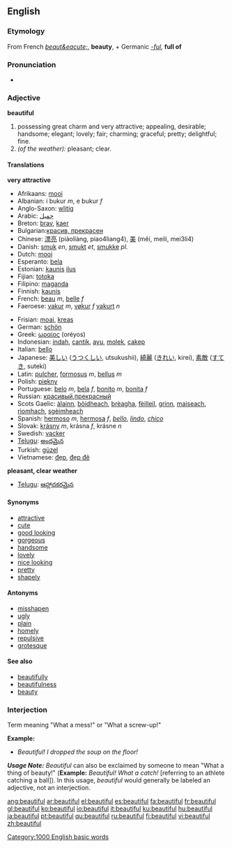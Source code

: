 ==English==

{{rank|England|sense|ten|422|beautiful|possible|mark|followed}}

===Etymology===
From French ''[[beaut&eacute;]]'', '''beauty''', + Germanic ''[[-ful]]'', '''full of'''

===Pronunciation===
*{{audio|en-us-beautiful.ogg|Audio (US)}}

=== Adjective ===
'''beautiful'''
#possessing great charm and very attractive; appealing, desirable; handsome; elegant; lovely; fair; charming; graceful; pretty; delightful; fine.
#''(of the weather):'' pleasant; clear.

====Translations====
'''very attractive'''
{{top}}
*Afrikaans: [[mooi]]
*Albanian:  i bukur ''m'', e bukur ''f''
*Anglo-Saxon: [[wlitig]]
*Arabic: [[جميل]]
*Breton: [[brav]], [[kaer]]
*Bulgarian:[[красив, прекрасен]]
*Chinese: [[漂亮]] (piàoliàng, piao4liang4), [[美]] (měi, meili, mei3li4)
*Danish: [[smuk]] ''en'', [[smukt]] ''et'', [[smukke]] ''pl.''
*Dutch: [[mooi]]
*Esperanto: [[bela]]
*Estonian: [[kaunis]] [[ilus]]
*Fijian: [[totoka]]
*Filipino: [[maganda]]
*Finnish: [[kaunis]]
*French: [[beau]] ''m'', [[belle]] ''f''
*Faeroese: [[vakur]] ''m'', [[vøkur]] ''f'' [[vakurt]] ''n''
{{mid}}
*Frisian: [[moai]], [[kreas]]
*German: [[schön]]
*Greek: [[ωραίος]] (oréyos)
*Indonesian: [[indah]], [[cantik]], [[ayu]], [[molek]], [[cakep]]
*Italian: [[bello]]
*Japanese: [[美しい]] ([[うつくしい]], utsukushii), [[綺麗]] ([[きれい]], kirei), [[素敵]] ([[すてき]], suteki)
*Latin: [[pulcher]], [[formosus]] ''m'', [[bellus]] ''m''
*Polish: [[piękny]]
*Portuguese: [[belo]] ''m'', [[bela]] ''f'', [[bonito]] ''m'', [[bonita]] ''f''
*Russian: [[красивый]],[[прекрасный]]
*Scots Gaelic: [[àlainn]], [[bòidheach]], [[brèagha]], [[fèilleil]], [[grinn]], [[maiseach]], [[rìomhach]], [[sgèimheach]]
*Spanish: [[hermoso]] ''m'', [[hermosa]] ''f'', ''[[bello]]'', ''[[lindo]]'', ''[[chico]]''
*Slovak: [[krásny]] ''m'', krásna ''f'', krásne ''n''
*Swedish: [[vacker]]
*[[Telugu]]: [[అందమైన]]
*Turkish: [[güzel]]
*Vietnamese: [[đẹp]], [[đẹp đẽ]]
{{bottom}}

'''pleasant, clear weather'''
{{top}}
{{mid}}
*[[Telugu]]: [[ఆహ్లాదకరమైన]]
{{bottom}}

====Synonyms====
*[[attractive]]
*[[cute]]
*[[good looking]]
*[[gorgeous]]
*[[handsome]]
*[[lovely]]
*[[nice looking]]
*[[pretty]]
*[[shapely]]

====Antonyms====

*[[misshapen]]
*[[ugly]]
*[[plain]]
*[[homely]]
*[[repulsive]]
*[[grotesque]]

====See also====
*[[beautifully]]
*[[beautifulness]]
*[[beauty]]

===Interjection===
Term meaning "What a mess!" or "What a screw-up!"

'''Example:'''
*''Beautiful!  I dropped the soup on the floor!''

'''''Usage Note:''''' ''Beautiful'' can also be exclaimed by someone to mean "What a thing of beauty!"  ('''Example:'''  ''Beautiful!  What a catch!'' [referring to an athlete catching a ball]).  In this usage, ''beautiful'' would generally be labeled an adjective, not an interjection.


[[Category:1000 English basic words]]

[[ang:beautiful]]
[[ar:beautiful]]
[[el:beautiful]]
[[es:beautiful]]
[[fa:beautiful]]
[[fr:beautiful]]
[[gl:beautiful]]
[[ko:beautiful]]
[[io:beautiful]]
[[it:beautiful]]
[[ku:beautiful]]
[[hu:beautiful]]
[[ja:beautiful]]
[[pt:beautiful]]
[[qu:beautiful]]
[[ru:beautiful]]
[[fi:beautiful]]
[[vi:beautiful]]
[[zh:beautiful]]